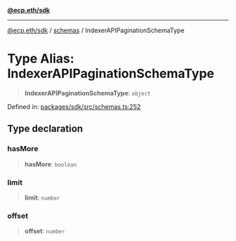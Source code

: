 [**@ecp.eth/sdk**](/sdk-reference/index.mdx)

***

[@ecp.eth/sdk](/sdk-reference/index.mdx) / [schemas](/sdk-reference/schemas/index.mdx) / IndexerAPIPaginationSchemaType

# Type Alias: IndexerAPIPaginationSchemaType

> **IndexerAPIPaginationSchemaType**: `object`

Defined in: [packages/sdk/src/schemas.ts:252](https://github.com/ecp-eth/comments-monorepo/blob/main/packages/sdk/src/schemas.ts#L252)

## Type declaration

### hasMore

> **hasMore**: `boolean`

### limit

> **limit**: `number`

### offset

> **offset**: `number`
